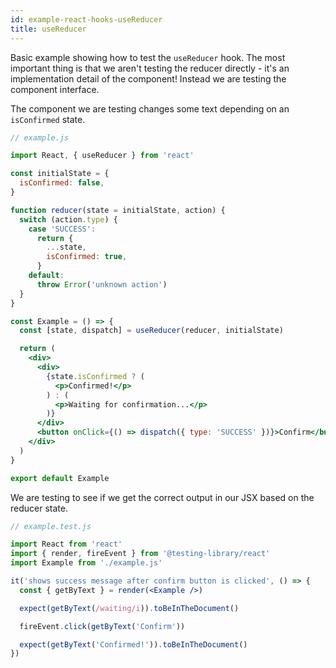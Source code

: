 ```yaml
---
id: example-react-hooks-useReducer
title: useReducer
---
```


Basic example showing how to test the `useReducer` hook. The most important
thing is that we aren't testing the reducer directly - it's an implementation
detail of the component! Instead we are testing the component interface.

The component we are testing changes some text depending on an `isConfirmed`
state.

```jsx
// example.js

import React, { useReducer } from 'react'

const initialState = {
  isConfirmed: false,
}

function reducer(state = initialState, action) {
  switch (action.type) {
    case 'SUCCESS':
      return {
        ...state,
        isConfirmed: true,
      }
    default:
      throw Error('unknown action')
  }
}

const Example = () => {
  const [state, dispatch] = useReducer(reducer, initialState)

  return (
    <div>
      <div>
        {state.isConfirmed ? (
          <p>Confirmed!</p>
        ) : (
          <p>Waiting for confirmation...</p>
        )}
      </div>
      <button onClick={() => dispatch({ type: 'SUCCESS' })}>Confirm</button>
    </div>
  )
}

export default Example
```

We are testing to see if we get the correct output in our JSX based on the
reducer state.

```jsx
// example.test.js

import React from 'react'
import { render, fireEvent } from '@testing-library/react'
import Example from './example.js'

it('shows success message after confirm button is clicked', () => {
  const { getByText } = render(<Example />)

  expect(getByText(/waiting/i)).toBeInTheDocument()

  fireEvent.click(getByText('Confirm'))

  expect(getByText('Confirmed!')).toBeInTheDocument()
})
```
